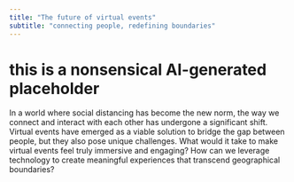 ```yaml
---
title: "The future of virtual events"
subtitle: "connecting people, redefining boundaries"
---
```


# this is a nonsensical AI-generated placeholder

In a world where social distancing has become the new norm, the way we
connect and interact with each other has undergone a significant shift.
Virtual events have emerged as a viable solution to bridge the gap between
people, but they also pose unique challenges. What would it take to make
virtual events feel truly immersive and engaging? How can we leverage
technology to create meaningful experiences that transcend geographical
boundaries?
